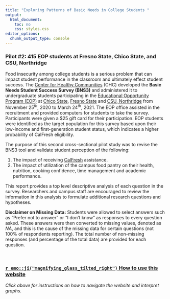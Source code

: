 ```yaml
---
title: "Exploring Patterns of Basic Needs in College Students "
output: 
  html_document: 
    toc: no
    css: styles.css
editor_options: 
  chunk_output_type: console
---
```


### Pilot #2: 415 EOP students at Fresno State, Chico State, and CSU, Northridge

Food insecurity among college students is a serious problem that can impact student performance in the classroom and ultimately effect student success. The [Center for Healthy Communities](https://www.csuchico.edu/chc/) (CHC) developed the **Basic Needs Student Success Survey (BNS3)** and administered it to undergraduate students participating in the [Educational Opportunity Program (EOP)](https://www2.calstate.edu/attend/student-services/eop) at [Chico State](https://www.csuchico.edu/eop/), [Fresno State](https://www.fresnostate.edu/studentaffairs/eop/abouteop.html) and [CSU, Northridge](https://www.csun.edu/csun-eop) from November 25$^{th}$, 2020 to March 24$^{th}$, 2021. The EOP office assisted in the recruitment and provided computers for students to take the survey. Participants were given a \$25 gift card for their participation. EOP students were identified as the target population for this survey based upon their low-income and first-generation student status, which indicates a higher probability of CalFresh eligibility.

The purpose of this second cross-sectional pilot study was to revise the BNS3 tool and validate student perception of the following:  

1. The impact of receiving [CalFresh](https://www.csuchico.edu/calfresh/index.shtml) assistance.
2. The impact of utilization of the campus food pantry on their health, nutrition, cooking
confidence, time management and academic performance. 

This report provides a top level descriptive analysis of each question in the survey. Researchers and campus staff are encouraged to review the information in this analysis to formulate additional research questions and hypotheses.

**Disclaimer on Missing Data:** Students were allowed to select answers such as "Prefer not to answer" or "I don't know" as responses to every question asked. These answers were then converted to missing values, denoted as *NA*, and this is the cause of the missing data for certain questions (not 100% of respondents reporting). The total number of non-missing responses (and percentage of the total data) are provided for each question. 

<br />

### [`r emo::ji("magnifying_glass_tilted_right")` How to use this website](Instructions.html)
*Click above for instructions on how to navigate the website and interpret graphs.*
